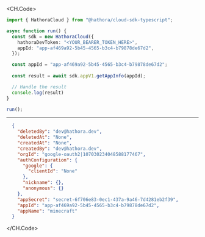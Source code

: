 
<CH.Code>
```typescript GetAppInfo.ts
import { HathoraCloud } from "@hathora/cloud-sdk-typescript";

async function run() {
  const sdk = new HathoraCloud({
    hathoraDevToken: "<YOUR_BEARER_TOKEN_HERE>",
    appId: "app-af469a92-5b45-4565-b3c4-b79878de67d2",
  });

  const appId = "app-af469a92-5b45-4565-b3c4-b79878de67d2";
  
  const result = await sdk.appV1.getAppInfo(appId);

  // Handle the result
  console.log(result)
}

run();
```
---

```json Example Response
  {
    "deletedBy": "dev@hathora.dev",
    "deletedAt": "None",
    "createdAt": "None",
    "createdBy": "dev@hathora.dev",
    "orgId": "google-oauth2|107030234048588177467",
    "authConfiguration": {
      "google": {
        "clientId": "None"
      },
      "nickname": {},
      "anonymous": {}
    },
    "appSecret": "secret-6f706e83-0ec1-437a-9a46-7d4281eb2f39",
    "appId": "app-af469a92-5b45-4565-b3c4-b79878de67d2",
    "appName": "minecraft"
  }
```
</CH.Code>

